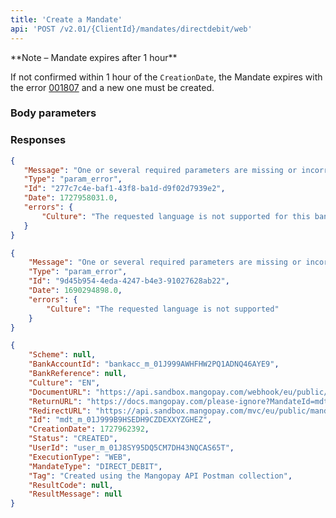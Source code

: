 ```yaml
---
title: 'Create a Mandate'  
api: 'POST /v2.01/{ClientId}/mandates/directdebit/web'  
---
```




<Note>
**Note – Mandate expires after 1 hour**

If not confirmed within 1 hour of the `CreationDate`, the Mandate expires with the error <a href="/errors/codes/001807">001807</a> and a new one must be created.
</Note> 

### Body parameters  

<BankAccountId1 />  

<Culture5 />  

<ReturnURL3 />  

<Tag3 />  

### Responses  

<Accordion title="200">  

<SchemeResponse />  

<BankAccountId1Response />  

<BankReferenceResponse />  

<Culture5Response />  

<DocumentURLResponse />  

<ReturnURL2Response />  

<RedirectURLResponse />  

<IdResponse />  

<CreationDateResponse />  

<Status9Response />  

<UserId1Response />  

<ExecutionType1Response />  

<MandateTypeResponse />  

<Tag2Response />  

<ResultCodeResponse />  

<ResultMessageResponse />

</Accordion>

<Accordion title="400 - EN only for BACS">

```json
{
   "Message": "One or several required parameters are missing or incorrect. An incorrect resource ID also raises this kind of error.",
   "Type": "param_error",
   "Id": "277c7c4e-baf1-43f8-ba1d-d9f02d7939e2",
   "Date": 1727958031.0,
   "errors": {
       "Culture": "The requested language is not supported for this bank account"
   }
}  
 ```
 </Accordion>
 
<Accordion title="400 - Language not supported">

```json
{
    "Message": "One or several required parameters are missing or incorrect. An incorrect resource ID also raises this kind of error.",
    "Type": "param_error",
    "Id": "9d45b954-4eda-4247-b4e3-91027628ab22",
    "Date": 1690294898.0,
    "errors": {
        "Culture": "The requested language is not supported"
    }
}  
 ```
 </Accordion>

<ResponseExample>  

```json 200  
{
    "Scheme": null,
    "BankAccountId": "bankacc_m_01J999AWHFHW2PQ1ADNQ46AYE9",
    "BankReference": null,
    "Culture": "EN",
    "DocumentURL": "https://api.sandbox.mangopay.com/webhook/eu/public/mandates/e8a73d/dfbdce2a12a442bfae973e56777b3ddb/document?version=2.01",
    "ReturnURL": "https://docs.mangopay.com/please-ignore?MandateId=mdt_m_01J999B9HSEDH9CZDEXXYZGHEZ",
    "RedirectURL": "https://api.sandbox.mangopay.com/mvc/eu/public/mandates/e8a73d/dfbdce2a12a442bfae973e56777b3ddb/confirmation?version=2.01",
    "Id": "mdt_m_01J999B9HSEDH9CZDEXXYZGHEZ",
    "CreationDate": 1727962392,
    "Status": "CREATED",
    "UserId": "user_m_01J8SY95DQ5CM7DH43NQCAS65T",
    "ExecutionType": "WEB",
    "MandateType": "DIRECT_DEBIT",
    "Tag": "Created using the Mangopay API Postman collection",
    "ResultCode": null,
    "ResultMessage": null
}
 ```  

</ResponseExample>  

<RequestExample>  
    <RestCreateMandate />
    <PhpCreateMandate />
    <NodeCreateMandate />
    <RubyCreateMandate />
    <JavaCreateMandate />
    <PythonCreateMandate />
    <NetCreateMandate />
</RequestExample>